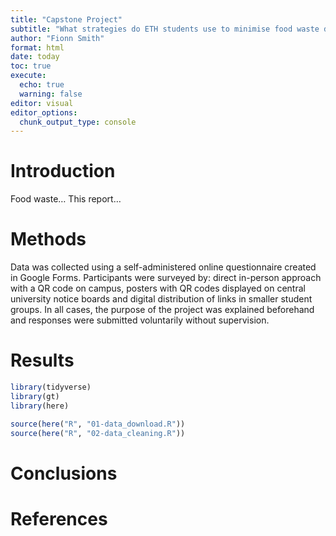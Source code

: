 ```yaml
---
title: "Capstone Project"
subtitle: "What strategies do ETH students use to minimise food waste during weekday lunches?"
author: "Fionn Smith"
format: html
date: today
toc: true
execute: 
  echo: true
  warning: false
editor: visual
editor_options: 
  chunk_output_type: console
---
```


# Introduction

Food waste... This report...

# Methods

Data was collected using a self-administered online questionnaire created in Google Forms. Participants were surveyed by: direct in-person approach with a QR code on campus, posters with QR codes displayed on central university notice boards and digital distribution of links in smaller student groups. In all cases, the purpose of the project was explained beforehand and responses were submitted voluntarily without supervision.

# Results

```r
library(tidyverse)
library(gt)
library(here)

source(here("R", "01-data_download.R"))
source(here("R", "02-data_cleaning.R"))

```

# Conclusions

# References
